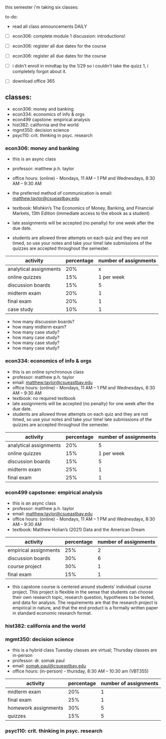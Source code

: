this semester i'm taking six classes:

to-do:

- read all class announcements DAILY
- [ ] econ306: complete module 1 discussion: introductions!
- [ ] econ306: register all due dates for the course
- [ ] econ306: register all due dates for the course
- [ ] i didn't enroll in mindtap by the 1/29 so i couldn't take the quizz 1, i completely forgot about it.
- [ ] download office 365


## classes:

- econ306: money and banking
- econ334: economics of info & orgs
- econ499 capstone: empirical analysis
- hist382: california and the world
- mgmt350: decision science
- psyc110: crit. thinking in psyc. research

### econ306: money and banking

- this is an async class
- professor: matthew p.h. taylor 
- office hours: (online) - Mondays, 11 AM – 1 PM and Wednesdays, 8:30 AM – 9:30 AM
- the preferred method of communication is email: matthew.taylor@csueastbay.edu
- textbook: Mishkin’s The Economics of Money, Banking, and Financial Markets, 13th Edition (immediate access to the ebook as a student)

- late assignments will be accepted (no penalty) for one week after the due date.
- students are allowed three attempts on each quiz and they are not timed, so use your notes and take your time! late submissions of the quizzes are accepted throughout the semester. 

| activity | percentage | number of assignments |
| ---------- | -------- | -------- |
| analytical assignments | 20% | x |
| online quizzes | 15% | 1 per week |
| discussion boards | 15% | 5 |
| midterm exam | 20% | 1 |
| final exam | 20% | 1 |
| case study | 10% | 1 |

- how many discussion boards?
- how many midterm exam?
- how many case study?
- how many case study?
- how many case study?
- how many case study?


### econ334: economics of info & orgs

- this is an online synchronous class
- professor: matthew p.h. taylor
- email: matthew.taylor@csueastbay.edu
- office hours: (online) - Mondays, 11 AM – 1 PM and Wednesdays, 8:30 AM – 9:30 AM
- textbook: no required textbook
- late assignments will be accepted (no penalty) for one week after the due date.
- students are allowed three attempts on each quiz and they are not timed, so use your notes and take your time! late submissions of the quizzes are accepted throughout the semester. 

| activity | percentage | number of assignments |
| ---------- | -------- | -------- |
| analytical assignments | 20% | 5 |
| online quizzes | 15% | 1 per week |
| discussion boards | 15% | 5 |
| midterm exam | 25% | 1 |
| final exam | 25% | 1 |

### econ499 capstonee: empirical analysis

- this is an async class
- professor: matthew p.h. taylor
- email: matthew.taylor@csueastbay.edu
- office hours: (online) - Mondays, 11 AM – 1 PM and Wednesdays, 8:30 AM – 9:30 AM
- textbook: Matthew Holian’s (2021) Data and the American Dream

| activity | percentage | number of assignments |
| ---------- | -------- | -------- |
| empirical assignments | 25% | 2 |
| discussion boards | 30% | 6 |
| course project | 30% | 1 |
| final exam | 15% | 1 |

- this capstone course is centered around students’ individual course project. This project is flexible in the sense that students can choose their own research topic, research question, hypotheses to be tested, and data for analysis. The requirements are that the research project is empirical in nature, and that the end product is a formally written paper in standard economic research format. 

### hist382: california and the world



### mgmt350: decision science

- this is a hybrid class Tuesday classes are virtual; Thursday classes are in-person
- professor: dr. somak paul
- email: somak.paul@csueastbay.edu
- office hours: (in-person) - thursday, 8:30 AM – 10:30 am (VBT355)

| activity | percentage | number of assignments |
| ---------- | -------- | -------- |
| midterm exam | 20% | 1 |
| final exam | 25% | 1 |
| homework assignments | 30% | 5 |
| quizzes | 15% | 5 |


### psyc110: crit. thinking in psyc. research
